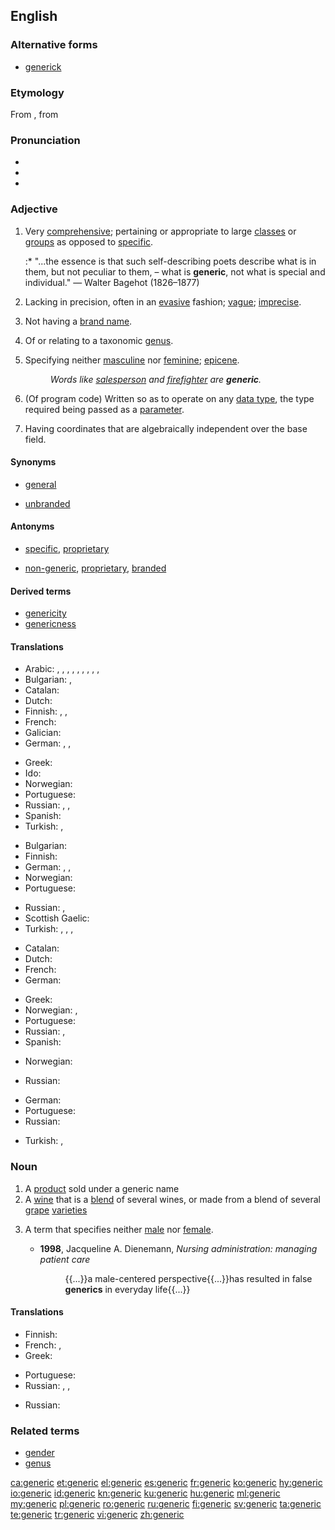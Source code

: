 ==English==
{{wikipedia}}

===Alternative forms===
* [[generick]]

===Etymology===
{{PIE root|en|ǵenh₁}}
From {{etyl|frm|en}} {{term|générique|lang=frm}}, from {{etyl|la|en}} {{term|genus||genus, kind|lang=la}}

===Pronunciation===
* {{IPA|/dʒɪˈnɛɹɪk/|lang=en}}
* {{audio|en-us-generic.ogg|Audio (US)|lang=en}}
* {{rhymes|ɛrɪk|lang=en}}

===Adjective===
{{en-adj}}

# Very [[comprehensive]]; pertaining or appropriate to large [[class]]es or [[group]]s as opposed to [[specific]].
#:* "...the essence is that such self-describing poets describe what is in them, but not peculiar to them, – what is '''generic''', not what is special and individual." &mdash; Walter Bagehot (1826–1877)
# Lacking in precision, often in an [[evasive]] fashion; [[vague]]; [[imprecise]].
# {{context|of a product or drug|lang=en}} Not having a [[brand name]].
# {{context|biology|not comparable|lang=en}} Of or relating to a taxonomic [[genus]].
# {{context|grammar|lang=en}} Specifying neither [[masculine]] nor [[feminine]]; [[epicene]].
#: ''Words like [[salesperson]] and [[firefighter]] are '''generic'''.''
# {{context|computing|lang=en}} (Of program code) Written so as to operate on any [[data type]], the type required being passed as a [[parameter]].
# {{context|geometry|of a [[point]]|lang=en}} Having coordinates that are algebraically independent over the base field.

====Synonyms====
* {{sense|comprehensive}} [[general]]
* {{sense|lacking a brand}} [[unbranded]]

====Antonyms====
* {{sense|comprehensive}} [[specific]], [[proprietary]]
* {{sense|lacking a brand}} [[non-generic]], [[proprietary]], [[branded]]

====Derived terms====
* [[genericity]]
* [[genericness]]

====Translations====
{{trans-top|very comprehensive}}
* Arabic: {{t|ar|إِجْمالِيّ|sc=Arab}}, {{t|ar|جامِع|sc=Arab}}, {{t|ar|شامِل|sc=Arab}}, {{t|ar|شُمُولِيّ|sc=Arab}}, {{t|ar|عامّ|sc=Arab}}, {{t|ar|عُمُومِيّ|sc=Arab}}, {{t|ar|عَمِيم|sc=Arab}}, {{t|ar|كُلِّيّ|sc=Arab}}, {{t+|ar|مُحِيطٌ|sc=Arab}}, {{t+|ar|مُطْلَق|sc=Arab}}
* Bulgarian: {{t+|bg|обширен|sc=Cyrl}}, {{t|bg|неспецифичен|sc=Cyrl}}
* Catalan: {{t|ca|genèric}}
* Dutch: {{t+|nl|generiek}}
* Finnish: {{t+|fi|yleinen}}, {{t|fi|yleis-}}, {{t+|fi|geneerinen}}
* French: {{t+|fr|générique}}
* Galician: {{t|gl|xenérico|m}}
* German: {{t+|de|allgemein}}, {{t+|de|generisch}}, {{t+|de|typisch}}
{{trans-mid}}
* Greek: {{t+|el|γενικός|m}}
* Ido: {{t+|io|generala}}
* Norwegian: {{t|no|generisk}}
* Portuguese: {{t+|pt|genérico}}
* Russian: {{t+|ru|о́бщий|sc=Cyrl}}, {{t+|ru|обобщённый|sc=Cyrl}} {{qualifier|generalized}}, {{t+|ru|всео́бщий|sc=Cyrl}} {{qualifier|general, universal}}
* Spanish: {{t+|es|genérico}}
* Turkish: {{t+|tr|genelleyici}}, {{t+|tr|kapsamlı}}
{{trans-bottom}}

{{trans-top|of, or relating to a genus}}
* Bulgarian: {{t+|bg|родов|sc=Cyrl}}
* Finnish: {{t|fi|suku-}}
* German: {{t|de|artmäßig}}, {{t|de|gattungsmäßig}}, {{t|de|arttypisch}}
* Norwegian: {{t|no|generisk}}
* Portuguese: {{t+|pt|genérico}}
{{trans-mid}}
* Russian: {{t+|ru|родово́й|sc=Cyrl}}, {{t+|ru|видово́й|sc=Cyrl}}
* Scottish Gaelic: {{t|gd|gneitheach}}
* Turkish: {{t|tr|cinsle ilgili}}, {{t|tr|familyaya ait|alt=familyaya āit}}, {{t|tr|soyuna özgü}}, {{t|tr|eşdeğer}}
{{trans-bottom}}

{{trans-top|not having a brand name}}
* Catalan: {{t|ca|genèric}}
* Dutch: {{t+|nl|generiek}}
* French: {{t+|fr|générique}}
* German: {{t+|de|Generikum|n}}
{{trans-mid}}
* Greek: {{t+|el|γενόσημο|n}} {{qualifier|of a drug}}
* Norwegian: {{t|no|merkelo/s}}, {{t|no|generisk}}
* Portuguese: {{t+|pt|genérico}}
* Russian: {{t+|ru|нема́рочный|sc=Cyrl}}, {{t|ru|безма́рочный|sc=Cyrl}}
* Spanish: {{t+|es|genérico}} {{qualifier|of a drug}}
{{trans-bottom}}

{{trans-top|specifying neither masculine nor feminine e.g. salesperson}}
* Norwegian: {{t|no|kjo/nnsno/ytral}}
{{trans-mid}}
* Russian: {{t+|ru|о́бщий|sc=Cyrl}}
{{trans-bottom}}

{{trans-top|(computing) written so as to operate on any data type}}
* German: {{t+|de|generisch}}
* Portuguese: {{t+|pt|genérico}}
* Russian: {{t+|ru|обобщённый|sc=Cyrl}}
{{trans-mid}}
* Turkish: {{t+|tr|generic}}, {{t|tr|üreysel}}
{{trans-bottom}}

===Noun===
{{en-noun}}

# A [[product]] sold under a generic name
# A [[wine]] that is a [[blend]] of several wines, or made from a blend of several [[grape]] [[varieties]]
# {{context|grammar|lang=en}} A term that specifies neither [[male]] nor [[female]].
#* '''1998''', Jacqueline A. Dienemann, ''Nursing administration: managing patient care''
#*: {{...}}a male-centered perspective{{...}}has resulted in false '''generics''' in everyday life{{...}}

====Translations====
{{trans-top|a product sold under a generic name}}
* Finnish: {{t|fi|[[geneerinen]] [[tuote]]}}
* French: {{t+|fr|médicament générique|m}}, {{t|fr|produit générique|m}}
* Greek: {{t+|el|γενόσημος|m}}
{{trans-mid}}
* Portuguese: {{t+|pt|genérico|m}}
* Russian: {{t+|ru|джене́рик|m|tr=dženɛ́rik, dženérik|sc=Cyrl}} {{qualifier|medicine}}, {{t|ru|[[непатентованный|непатенто́ванное]] [[лекарственный|лека́рственное]] [[сре́дство]]|n|sc=Cyrl}}, {{t|ru|[[нема́рочный]]/[[безма́рочный]] [[товар]]|m|sc=Cyrl}}
{{trans-bottom}}

{{trans-top|a wine that is a blend of several wines, or made from a blend of several grape varieties}}
* Russian: {{t|ru|[[немарочный|нема́рочное]] [[вино́]]|n|sc=Cyrl}}
{{trans-mid}}
{{trans-bottom}}

===Related terms===
* [[gender]]
* [[genus]]

[[ca:generic]]
[[et:generic]]
[[el:generic]]
[[es:generic]]
[[fr:generic]]
[[ko:generic]]
[[hy:generic]]
[[io:generic]]
[[id:generic]]
[[kn:generic]]
[[ku:generic]]
[[hu:generic]]
[[ml:generic]]
[[my:generic]]
[[pl:generic]]
[[ro:generic]]
[[ru:generic]]
[[fi:generic]]
[[sv:generic]]
[[ta:generic]]
[[te:generic]]
[[tr:generic]]
[[vi:generic]]
[[zh:generic]]
